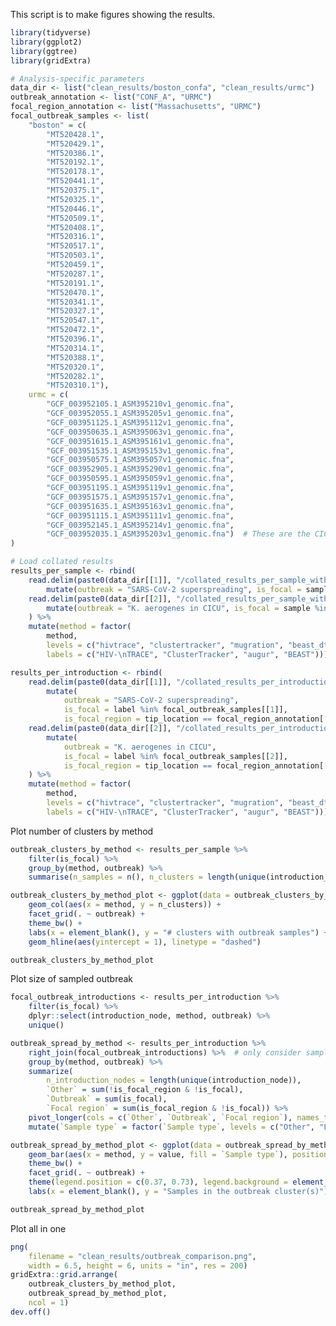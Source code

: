 This script is to make figures showing the results.

```r
library(tidyverse)
library(ggplot2)
library(ggtree)
library(gridExtra)

# Analysis-specific parameters
data_dir <- list("clean_results/boston_confa", "clean_results/urmc")
outbreak_annotation <- list("CONF_A", "URMC")
focal_region_annotation <- list("Massachusetts", "URMC")
focal_outbreak_samples <- list(
    "boston" = c(
        "MT520428.1",
        "MT520429.1",
        "MT520386.1",
        "MT520192.1",
        "MT520178.1",
        "MT520441.1",
        "MT520375.1",
        "MT520325.1",
        "MT520446.1",
        "MT520509.1",
        "MT520408.1",
        "MT520316.1",
        "MT520517.1",
        "MT520503.1",
        "MT520459.1",
        "MT520287.1",
        "MT520191.1",
        "MT520470.1",
        "MT520341.1",
        "MT520327.1",
        "MT520547.1",
        "MT520472.1",
        "MT520396.1",
        "MT520314.1",
        "MT520388.1",
        "MT520320.1",
        "MT520282.1",
        "MT520310.1"),
    urmc = c(
        "GCF_003952105.1_ASM395210v1_genomic.fna",
        "GCF_003952055.1_ASM395205v1_genomic.fna",
        "GCF_003951125.1_ASM395112v1_genomic.fna",
        "GCF_003950635.1_ASM395063v1_genomic.fna",
        "GCF_003951615.1_ASM395161v1_genomic.fna",
        "GCF_003951535.1_ASM395153v1_genomic.fna",
        "GCF_003950575.1_ASM395057v1_genomic.fna",
        "GCF_003952905.1_ASM395290v1_genomic.fna",
        "GCF_003950595.1_ASM395059v1_genomic.fna",
        "GCF_003951195.1_ASM395119v1_genomic.fna",
        "GCF_003951575.1_ASM395157v1_genomic.fna",
        "GCF_003951635.1_ASM395163v1_genomic.fna",
        "GCF_003951115.1_ASM395111v1_genomic.fna",
        "GCF_003952145.1_ASM395214v1_genomic.fna",
        "GCF_003952035.1_ASM395203v1_genomic.fna")  # These are the CICU outbreak isolates
)

# Load collated results
results_per_sample <- rbind(
    read.delim(paste0(data_dir[[1]], "/collated_results_per_sample_with_beast.txt"), sep = " ") %>% 
        mutate(outbreak = "SARS-CoV-2 superspreading", is_focal = sample %in% focal_outbreak_samples[[1]]),
    read.delim(paste0(data_dir[[2]], "/collated_results_per_sample_with_beast.txt"), sep = " ") %>% 
        mutate(outbreak = "K. aerogenes in CICU", is_focal = sample %in% focal_outbreak_samples[[2]])
    ) %>%
    mutate(method = factor(
        method, 
        levels = c("hivtrace", "clustertracker", "mugration", "beast_dta"),
        labels = c("HIV-\nTRACE", "ClusterTracker", "augur", "BEAST")))

results_per_introduction <- rbind(
    read.delim(paste0(data_dir[[1]], "/collated_results_per_introduction_with_beast.txt"), sep = " ") %>%
        mutate(
            outbreak = "SARS-CoV-2 superspreading", 
            is_focal = label %in% focal_outbreak_samples[[1]],
            is_focal_region = tip_location == focal_region_annotation[[1]]),
    read.delim(paste0(data_dir[[2]], "/collated_results_per_introduction_with_beast.txt"), sep = " ") %>%
        mutate(
            outbreak = "K. aerogenes in CICU", 
            is_focal = label %in% focal_outbreak_samples[[2]],
            is_focal_region = tip_location == focal_region_annotation[[2]])
    ) %>%
    mutate(method = factor(
        method, 
        levels = c("hivtrace", "clustertracker", "mugration", "beast_dta"),
        labels = c("HIV-\nTRACE", "ClusterTracker", "augur", "BEAST")))
```

Plot number of clusters by method
```r
outbreak_clusters_by_method <- results_per_sample %>%
    filter(is_focal) %>%
    group_by(method, outbreak) %>%
    summarise(n_samples = n(), n_clusters = length(unique(introduction_node)))

outbreak_clusters_by_method_plot <- ggplot(data = outbreak_clusters_by_method) +
    geom_col(aes(x = method, y = n_clusters)) +
    facet_grid(. ~ outbreak) +
    theme_bw() + 
    labs(x = element_blank(), y = "# clusters with outbreak samples") +
    geom_hline(aes(yintercept = 1), linetype = "dashed")

outbreak_clusters_by_method_plot
```

Plot size of sampled outbreak
```r
focal_outbreak_introductions <- results_per_introduction %>%
    filter(is_focal) %>%
    dplyr::select(introduction_node, method, outbreak) %>%
    unique()

outbreak_spread_by_method <- results_per_introduction %>%
    right_join(focal_outbreak_introductions) %>%  # only consider samples in focal outbreak cluster
    group_by(method, outbreak) %>%
    summarize(
        n_introduction_nodes = length(unique(introduction_node)),
        `Other` = sum(!is_focal_region & !is_focal),
        `Outbreak` = sum(is_focal),
        `Focal region` = sum(is_focal_region & !is_focal)) %>%
    pivot_longer(cols = c(`Other`, `Outbreak`, `Focal region`), names_to = "Sample type") %>%
    mutate(`Sample type` = factor(`Sample type`, levels = c("Other", "Focal region", "Outbreak")))

outbreak_spread_by_method_plot <- ggplot(data = outbreak_spread_by_method) +
    geom_bar(aes(x = method, y = value, fill = `Sample type`), position = "stack", stat = "identity") +
    theme_bw() +
    facet_grid(. ~ outbreak) +
    theme(legend.position = c(0.37, 0.73), legend.background = element_rect(fill = "white", color = "black", linewidth = 0.25)) +
    labs(x = element_blank(), y = "Samples in the outbreak cluster(s)")

outbreak_spread_by_method_plot
```

Plot all in one
```r
png(
    filename = "clean_results/outbreak_comparison.png", 
    width = 6.5, height = 6, units = "in", res = 200)
gridExtra::grid.arrange(
    outbreak_clusters_by_method_plot,
    outbreak_spread_by_method_plot,
    ncol = 1)
dev.off()
```
